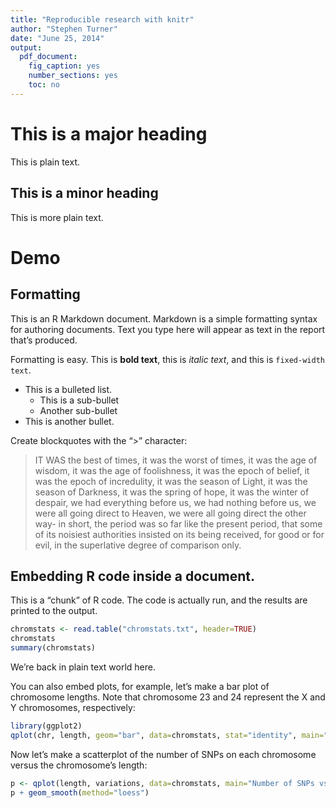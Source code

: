 ```yaml
---
title: "Reproducible research with knitr"
author: "Stephen Turner"
date: "June 25, 2014"
output:
  pdf_document:
    fig_caption: yes
    number_sections: yes
    toc: no
---
```


# This is a major heading

This is plain text.

## This is a minor heading

This is more plain text.

# Demo

## Formatting

This is an R Markdown document. Markdown is a simple formatting syntax for authoring documents. Text you type here will appear as text in the report that's produced. 

Formatting is easy. This is **bold text**, this is *italic text*, and this is `fixed-width text`. 

* This is a bulleted list.
  * This is a sub-bullet
  * Another sub-bullet
* This is another bullet.

Create blockquotes with the ">" character: 

> IT WAS the best of times, it was the worst of times, it was the age of wisdom, it was the age of foolishness, it was the epoch of belief, it was the epoch of incredulity, it was the season of Light, it was the season of Darkness, it was the spring of hope, it was the winter of despair, we had everything before us, we had nothing before us, we were all going direct to Heaven, we were all going direct the other way- in short, the period was so far like the present period, that some of its noisiest authorities insisted on its being received, for good or for evil, in the superlative degree of comparison only.

## Embedding R code inside a document.

This is a "chunk" of R code. The code is actually run, and the results are printed to the output.

```r
chromstats <- read.table("chromstats.txt", header=TRUE)
chromstats
summary(chromstats)
```

We're back in plain text world here. 

You can also embed plots, for example, let's make a bar plot of chromosome lengths. Note that chromosome 23 and 24 represent the X and Y chromosomes, respectively:

```r
library(ggplot2)
qplot(chr, length, geom="bar", data=chromstats, stat="identity", main="Chromosome lengths")
```

Now let's make a scatterplot of the number of SNPs on each chromosome versus the chromosome's length:

```r
p <- qplot(length, variations, data=chromstats, main="Number of SNPs vs. Chromosome Length") 
p + geom_smooth(method="loess")
```